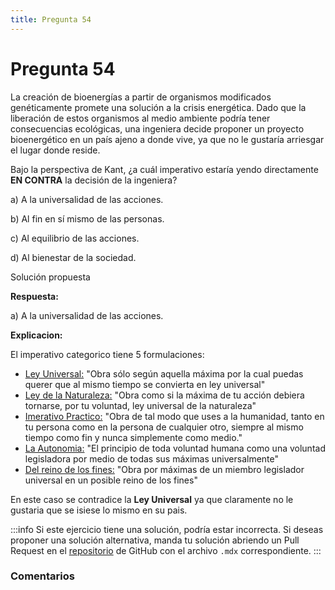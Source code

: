 ```yaml
---
title: Pregunta 54
---
```



# Pregunta 54

La creación de bioenergías a partir de organismos modificados genéticamente promete una solución
a la crisis energética. Dado que la liberación de estos organismos al medio ambiente podría tener
consecuencias ecológicas, una ingeniera decide proponer un proyecto bioenergético en un país
ajeno a donde vive, ya que no le gustaría arriesgar el lugar donde reside.

Bajo la perspectiva de Kant, ¿a cuál imperativo estaría yendo directamente **EN CONTRA** la decisión
de la ingeniera?

a) A la universalidad de las acciones.

b) Al fin en sí mismo de las personas.

c) Al equilibrio de las acciones.

d) Al bienestar de la sociedad.

<MDXDetails>
<summary>Solución propuesta</summary>

<div className="exercise">

**Respuesta:**

a) A la universalidad de las acciones.

**Explicacion:**

El imperativo categorico tiene 5 formulaciones:

- <ins>Ley Universal:</ins> "Obra sólo según aquella máxima por la cual puedas querer que al mismo tiempo se convierta en ley universal"
- <ins>Ley de la Naturaleza:</ins> "Obra como si la máxima de tu acción debiera tornarse, por tu voluntad, ley universal de la naturaleza"
- <ins>Imerativo Practico:</ins> "Obra de tal modo que uses a la humanidad, tanto en tu persona como en la persona de cualquier otro, siempre al mismo tiempo como fin y nunca simplemente como medio."
- <ins>La Autonomia:</ins> "El principio de toda voluntad humana como una voluntad legisladora por medio de todas sus máximas universalmente"
- <ins>Del reino de los fines:</ins> "Obra por máximas de un miembro legislador universal en un posible reino de los fines"

En este caso se contradice la **Ley Universal** ya que claramente no le gustaria que se isiese lo mismo en su pais.
</div>

:::info
Si este ejercicio tiene una solución, podría estar incorrecta. Si deseas proponer una solución alternativa, manda tu solución abriendo
un Pull Request en el [repositorio](https://github.com/crow-rojas/apuntes-fundamentals/pulls) de GitHub con el archivo
`.mdx` correspondiente.
:::

</MDXDetails>

### Comentarios

<Disqus
  url="https://crow-rojas.github.io/apuntes-fundamentals/docs/mathematics/calculus-1-2-3/exercises/2019-2/p01"
  identifier="docs/mathematics/calculus-1-2-3/exercises/2019-2/p01"
  title="2019-2 Cálculo I, II y III - Pregunta 01"
/>
